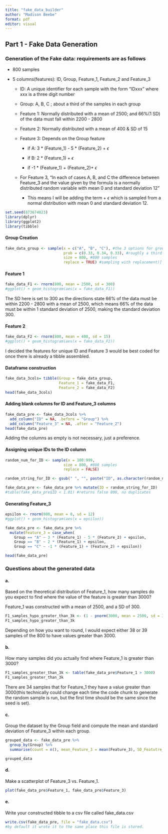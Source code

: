 ```yaml
---
title: "fake_data_builder"
author: "Madison Beebe"
format: pdf
editor: visual
---
```


## Part 1 - Fake Data Generation

### Generation of the Fake data: requirements are as follows

-   800 samples

-   5 columns(features): ID, Group, Feature_1, Feature_2 and Feature_3

    -   ID: A unique identifier for each sample with the form "IDxxx" where xxx is a three digit number

    -   Group: A, B, C ; about a third of the samples in each group

    -   Feature 1: Normally distributed with a mean of 2500; and 66%(1 SD) of the data must fall within 2200 - 2800

    -   Feature 2: Normally distributed with a mean of 400 & SD of 15

    -   Feature 3: Depends on the Group feature

        -   if A: 3 \* (Feature_1) - 5 \* (Feature_2) + $\epsilon$

        -   if B: 2 \* (Feature_1) + $\epsilon$

        -   if -1 \* (Feature_1) + (Feature_2)+ $\epsilon$

    -   For Feature 3, "In each of cases A, B, and C the difference between Feature_3 and the value given by the formula is a normally distributed random variable with mean 0 and standard deviation 12"

        -   This means I will be adding the term + $\epsilon$ which is sampled from a normal distribution with mean 0 and standard deviation 12.

```r

set.seed(873674823)
library(dplyr)
library(ggplot2)
library(tibble)
```

#### Group Creation

```r
fake_data_group <- sample(x = c("A", "B", "C"), #the 3 options for group
                          prob = c(0.33, 0.34, 0.33), #roughly a third to each group
                          size = 800, #800 samples
                          replace = TRUE) #sampling with replacement)]
```

#### Feature 1

```r
fake_data_F1 <- rnorm(800, mean = 2500, sd = 300)
#ggplot() + geom_histogram(aes(x = fake_data_F1))
```

The SD here is set to 300 as the directions state 66% of the data must be within 2200 - 2800 with a mean of 2500, which means 66% of the data must be within 1 standard deviation of 2500, making the standard deviation 300.

#### Feature 2

```r
fake_data_F2 <- rnorm(800, mean = 400, sd = 15)
#ggplot() + geom_histogram(aes(x = fake_data_F2))
```

I decided the features for unique ID and Feature 3 would be best coded for once there is already a tibble assembled.

#### Dataframe construction

```r
fake_data_3cols= tibble(Group = fake_data_group, 
                        Feature_1 = fake_data_F1, 
                        Feature_2 = fake_data_F2)
head(fake_data_3cols)
```

#### Adding blank columns for ID and Feature_3 columns

```r
fake_data_pre <- fake_data_3cols %>%
  add_column("ID" = NA, .before = "Group") %>%
  add_column("Feature_3" = NA, .after = "Feature_2")
head(fake_data_pre)
```

Adding the columns as empty is not necessary, just a preference.

#### Assigning unique IDs to the ID column

```r
random_num_for_ID <- sample(x = 100:999,
                          size = 800, #800 samples
                          replace = FALSE)
```

```r
random_string_for_ID <- gsub(" ", "", paste("ID", as.character(random_num_for_ID)))
```

```r
fake_data_pre <- fake_data_pre %>% mutate(ID = random_string_for_ID)
#table(fake_data_pre$ID < 1.01) #returns false 800, no duplicates
```

#### Generating Feature_3

```r
epsilon <- rnorm(800, mean = 0, sd = 12)
#ggplot() + geom_histogram(aes(x = epsilon))
```

```r
fake_data_pre <- fake_data_pre %>% 
  mutate(Feature_3 = case_when(
    Group == "A" ~ 3 * (Feature_1) - 5 * (Feature_2) + epsilon,
    Group == "B" ~ 2 * (Feature_1) + epsilon,
    Group == "C" ~ -1 * (Feature_1) + (Feature_2) + epsilon))

head(fake_data_pre)
```

### Questions about the generated data

#### a.

Based on the theoretical distribution of Feature_1, how many samples do you expect to find where the value of the feature is greater than 3000?

Feature_1 was constructed with a mean of 2500, and a SD of 300.

```r
F1_samples_hypo_greater_than_3k <- (1 - pnorm(3000, mean = 2500, sd = 300)) * 800
F1_samples_hypo_greater_than_3k
```

Depending on how you want to round, I would expect either 38 or 39 samples of the 800 to have values greater than 3000.

#### b.

How many samples did you actually find where Feature_1 is greater than 3000?

```r
F1_samples_greater_than_3k <- table(fake_data_pre$Feature_1 > 3000)
F1_samples_greater_than_3k
```

There are 34 samples that for Feature_1 they have a value greater than 3000(this technically could change each time the code chunk to generate the random sample is run, but the first time should be the same since the seed is set).

#### c.

Group the dataset by the Group field and compute the mean and standard deviation of Feature_3 within each group.

```r
grouped_data <- fake_data_pre %>%
  group_by(Group) %>%
  summarise(count = n(), mean_Feature_3 = mean(Feature_3), SD_Featutre_3 = sd(Feature_3))

grouped_data
```

#### d.

Make a scatterplot of Feature_3 vs. Feature_1.

```r
plot(fake_data_pre$Feature_1, fake_data_pre$Feature_3)
```

#### e.

Write your constructed tibble to a csv file called fake_data.csv

```r
write.csv(fake_data_pre, file = "fake_data.csv")
#by default it wrote it to the same place this file is stored.
```
